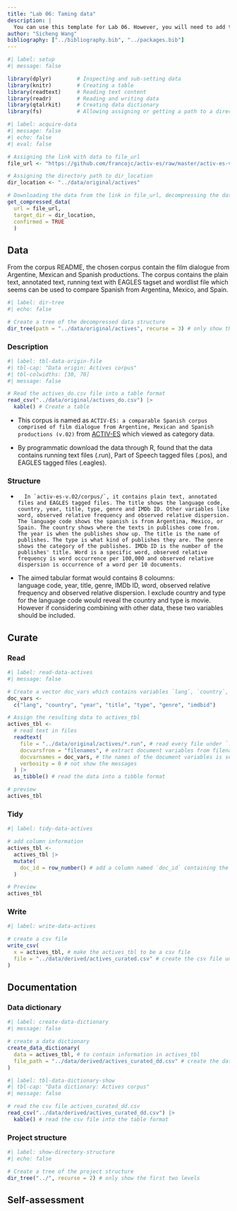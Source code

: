 ```yaml
---
title: "Lab 06: Taming data"
description: |
  You can use this template for Lab 06. However, you will need to add the prose descriptions, add code comments, edit the data dictionary, and complete the self-assessment.
author: "Sicheng Wang"
bibliography: ["../bibliography.bib", "../packages.bib"]
---
```


```r
#| label: setup
#| message: false

library(dplyr)        # Inspecting and sub-setting data
library(knitr)        # Creating a table
library(readtext)     # Reading text content
library(readr)        # Reading and writing data
library(qtalrkit)     # Creating data dictionary
library(fs)           # Allowing assigning or getting a path to a directory
```

```r
#| label: acquire-data
#| message: false
#| echo: false
#| eval: false

# Assigning the link with data to file_url
file_url <- "https://github.com/francojc/activ-es/raw/master/activ-es-v.02/corpus/plain.zip"

# Assigning the directory path to dir_location
dir_location <- "../data/original/actives"

# Downloading the data from the link in file_url, decompressing the data to store it in the path mentioned in dir_location and the user need to confirme that they have permission to use the data
get_compressed_data(
  url = file_url,
  target_dir = dir_location,
  confirmed = TRUE
  )
```

## Data

<!--

- Overview of the data source and the purpose of this script

-->

From the corpus README, the chosen corpus contain the film dialogue from Argentine, Mexican and Spanish productions. The corpus contains the plain text, annotated text, running text with EAGLES tagset and wordlist file which seems can be used to compare Spanish from Argentina, Mexico, and Spain.

```r
#| label: dir-tree
#| echo: false

# Create a tree of the decompressed data structure
dir_tree(path = "../data/original/actives", recurse = 3) # only show the first three levels
```

### Description

<!--

- the name and/ or source of the data
- the nature of the data
- the acquisition strategy that was used
- the format of the data

-->

```r
#| label: tbl-data-origin-file
#| tbl-cap: "Data origin: Actives corpus"
#| tbl-colwidths: [30, 70]
#| message: false

# Read the actives_do.csv file into a table format
read_csv("../data/original/actives_do.csv") |>
  kable() # Create a table
```

*    This corpus is named as `ACTIV-ES: a comparable Spanish corpus comprised of film dialogue from Argentine, Mexican and Spanish productions (v.02)` from [ACTIV-ES](https://github.com/francojc/activ-es) which viewed as category data.

*    By programmatic download the data through R, found that the data contains running text files (.run), Part of Speech tagged files (.pos), and EAGLES tagged files (.eagles).

### Structure

<!--

- the relevant directories and data files
- the metadata and/ or variables to be organized
- the relationships between the data elements
- the idealized format for the curated dataset in a tabular format

-->

*       In `activ-es-v.02/corpus/`, it contains plain text, annotated files and EAGLES tagged files. The title shows the language code, country, year, title, type, genre and IMDb ID. Other variables like word, observed relative frequency and observed relative dispersion. The language code shows the spanish is from Argentina, Mexico, or Spain. The country shows where the texts in publishes come from. The year is when the publishes show up. The title is the name of publishes. The type is what kind of publishes they are. The genre shows the category of the publishes. IMDb ID is the number of the publishes' title. Word is a specific word, observed relative frequency is word occurrence per 100,000 and observed relative dispersion is occurrence of a word per 10 documents.
*    The aimed tabular format would contains 8 coloumns:  
language code, year, title, genre, IMDb ID, word, observed relative frequency and observed relative dispersion. I exclude country and type for the language code would reveal the country and type is movie. However if considering combining with other data, these two variables should be included.

## Curate

<!-- Overview of the data curation process -->

### Read

<!-- Description ... -->

```r
#| label: read-data-actives
#| message: false

# Create a vector doc_vars which contains variables `lang`, `country`, `year`, `title`, `type`, `genre` and `imdbid`
doc_vars <-
  c("lang", "country", "year", "title", "type", "genre", "imdbid")

# Assign the resulting data to actives_tbl
actives_tbl <-
  # read text in files
  readtext(
    file = "../data/original/actives/*.run", # read every file under `../data/original/actives/` whom match the `.run` pattern
    docvarsfrom = "filenames", # extract document variables from filenames
    docvarnames = doc_vars, # the names of the document variables is set in doc_vars
    verbosity = 0 # not show the messages
  ) |>
  as_tibble() # read the data into a tibble format

# preview
actives_tbl
```

### Tidy

<!-- Description ... -->

```r
#| label: tidy-data-actives

# add column information 
actives_tbl <-
  actives_tbl |>
  mutate(
    doc_id = row_number() # add a column named `doc_id` containing the row numbers for each document
  )

# Preview
actives_tbl
```

### Write

<!-- Description ... -->

```r
#| label: write-data-actives

# create a csv file
write_csv(
  x = actives_tbl, # make the actives_tbl to be a csv file
  file = "../data/derived/actives_curated.csv" # create the csv file under path
)
```

## Documentation

<!-- Overview of the purpose and structure of the documentation -->

### Data dictionary

<!-- Description ... -->

```r
#| label: create-data-dictionary
#| message: false

# create a data dictionary
create_data_dictionary(
  data = actives_tbl, # to contain information in actives_tbl
  file_path = "../data/derived/actives_curated_dd.csv" # create the data dictionary under this path
)
```

<!--

Note:

You will need to open and edit the `actives_curated_dd.csv` file to add the descriptions for each variable.

-->


```r
#| label: tbl-data-dictionary-show
#| tbl-cap: "Data dictionary: Actives corpus"
#| message: false

# read the csv file actives_curated_dd.csv
read_csv("../data/derived/actives_curated_dd.csv") |>
  kable() # read the csv file into the table format
```


### Project structure

<!-- Description ... -->

```r
#| label: show-directory-structure
#| echo: false

# Create a tree of the project structure
dir_tree("../", recurse = 2) # only show the first two levels
```

## Self-assessment

<!-- Complete the self-assessment -->



<!-- Review the .gitignore file to make sure that the data and datasets are not tracked by Git -->

<!-- Commit and push your repo -->
